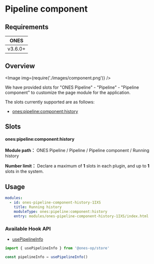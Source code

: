
# Pipeline component

## Requirements

| **ONES** |
| :------: |
| v3.6.0+  |

## Overview

<Image img={require('./images/component.png')} />

We have provided slots for "ONES Pipeline" - "Pipeline" - "Pipeline component" to customize the page module for the application.

The slots currently supported are as follows:

- [ones:pipeline:component:history](#onespipelinecomponenthistory)

## Slots

#### ones:pipeline:component:history

**Module path：** ONES Pipeline / Pipeline / Pipeline component / Running history

**Number limit：** Declare a maximum of **1** slots in each plugin, and up to **1** slots in the system.

## Usage

```yaml
modules:
  - id: ones-pipeline-component-history-1IXS
    title: Running history
    moduleType: ones:pipeline:component:history
    entry: modules/ones-pipeline-component-history-1IXS/index.html
```

### Available Hook API

- [usePipelineInfo](../../../../../reference/packages/store/store.md#usePipelineInfo)

```ts
import { usePipelineInfo } from '@ones-op/store'

const pipelineInfo = usePipelineInfo()
```
